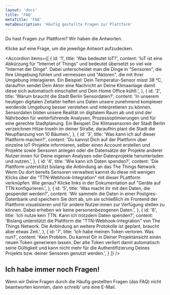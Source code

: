 ```yaml
---
layout: 'docs'
title: 'FAQ'
metaTitle: 'FAQ'
metaDescription: 'Häufig gestellte Fragen zur Plattform'
---
```



<p className="lead">
  Du hast Fragen zur Plattform? Wir haben die Antworten.
</p>

Klicke auf eine Frage, um die jeweilige Antwort aufzudecken.

<Accordion items={[
  {
    id: '1',
    title: 'Was bedeutet IoT?',
    content: 'IoT ist eine Abkürzung für "Internet of Things" und bedeutet übersetzt so viel wie "Internet der Dinge". Dabei unterscheidet man die Dinge in "Sensoren", die Ihre Umgebung fühlen und vermessen und "Aktoren", die mit Ihrer Umgebung interagieren. Ein Beispiel: Dein Temperatur-Sensor misst 38 °C, daraufhin sendet Dein Aktor eine Nachricht an Deine Klimaanlage damit diese sich automatisch einschaltet und Dein Home Office kühlt.',
  },
  {
    id: '2',
    title: 'Warum braucht die Stadt Berlin Sensordaten?',
    content: 'In unserem heutigen digitalen Zeitalter helfen uns Daten unsere zunehmend komplexer werdende Umgebung besser verstehen und interpretieren zu können. Sensordaten bilden unsere Realität im digitalem Raum ab und sind der Nährboden für weiterführende Analysen, Prozessoptimierungen und für eine gerechte Stadtplanung. Ein Beispiel: Die Klimasensoren der Stadt Berlin verzeichnen Hitze-Inseln im deiner Straße, daraufhin plant die Stadt die Neupflanzung von 10 Bäumen.',
  },
  {
    id: '3',
    title: 'Was kann ich auf dieser Plattform machen?',
    content: 'Du kannst Dich auf der Plattform über einzelne IoT-Projekte informieren, selber einen Account erstellen und Projekte sowie Sensoren anlegen oder die Datensätze der Projekte anderer Nutzer:innen für Deine eigenen Analysen oder Datenprojekte herunterladen und nutzen.',
  },
  {
    id: '4',
    title: 'Wie kann ich Daten spenden?',
    content: 'Die Plattform unterstützt bislang die Anbindung an das The Things Network. Wenn Du dort bereits Sensoren verwaltest kannst du diese mit wenigen Klicks über die "TTN-Webhook-Integration" mit dieser PLattform verknüpfen. Wie genau? Klicke links in der Dokumentation auf "Geräte auf TTN konfigurieren.',
  },
  {
    id: '5',
    title: 'Was macht ihr mit den Daten, die gespendet werden?',
    content: 'Wir sammeln die Daten in einer Postgres-Datenbank und speichern Sie dort ab, um sie schließlich im Frontend der Plattform visualisieren und für andere Nutzer:innen zur Verfügung stellen zu können. Dabei erheben wir keine personenbezogenen Daten.',
  },
  {
    id: '6',
    title: 'Ich nutze kein TTN. Kann ich trotzdem Daten spenden?',
    content: 'Bislang unterstützt die Plattform die "TTN-Webhook-Integration" von The Things Network. Die Anbindung an weitere Protokolle ist geplant, braucht aber etwas Zeit.',
  }, 
  {
    id: '7',
    title: 'Ich habe meinen Token verloren. Was nun?',
    content: 'Kein Problem. Du kannst Dir in Deiner Projektansicht einen neuen Token generieren lassen. Der alte Token verliert damit automatisch seine Gültigkeit und kann nicht mehr für die Authentifizierung Deines Projekts bzw. deiner Sensoren genutzt werden.',
  }
]} />


## Ich habe immer noch Fragen!
Wenn wir Deine Fragen durch die Häufig gestellten Fragen (das FAQ) nicht beantworten konnten, dann schreib' uns eine E-Mail.

